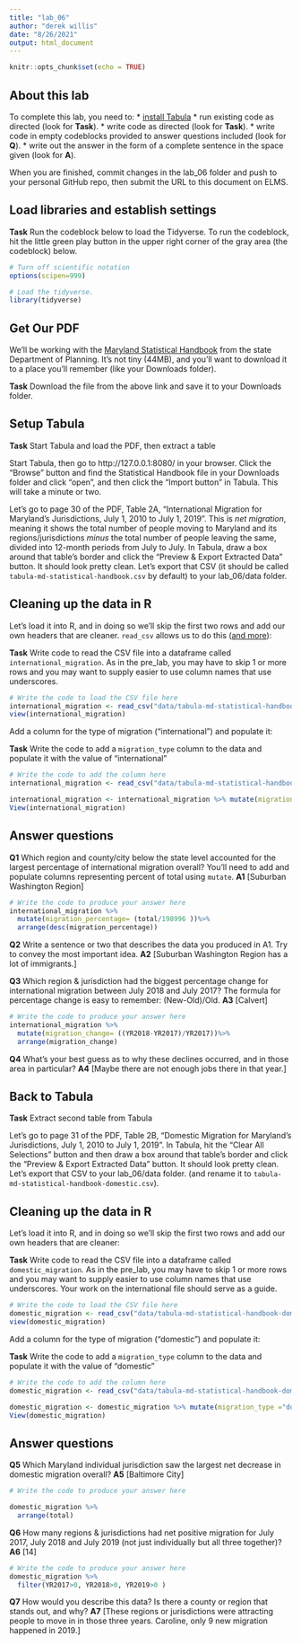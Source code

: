 ```yaml
---
title: "lab_06"
author: "derek willis"
date: "8/26/2021"
output: html_document
---
```


```r
knitr::opts_chunk$set(echo = TRUE)
```

## About this lab

To complete this lab, you need to:
* [install Tabula](https://tabula.technology/)
* run existing code as directed (look for **Task**).
* write code as directed (look for **Task**).
* write code in empty codeblocks provided to answer questions included (look for **Q**).
* write out the answer in the form of a complete sentence in the space given (look for **A**).

When you are finished, commit changes in the lab_06 folder and push to your personal GitHub repo, then submit the URL to this document on ELMS.

## Load libraries and establish settings

**Task** Run the codeblock below to load the Tidyverse. To run the codeblock, hit the little green play button in the upper right corner of the gray area (the codeblock) below.

```r
# Turn off scientific notation
options(scipen=999)

# Load the tidyverse.
library(tidyverse)
```

## Get Our PDF

We'll be working with the [Maryland Statistical Handbook](https://planning.maryland.gov/MSDC/Documents/md-statistical-handbook.pdf) from the state Department of Planning. It's not tiny (44MB), and you'll want to download it to a place you'll remember (like your Downloads folder).

**Task** Download the file from the above link and save it to your Downloads folder.

## Setup Tabula

**Task** Start Tabula and load the PDF, then extract a table

Start Tabula, then go to http://127.0.0.1:8080/ in your browser. Click the "Browse" button and find the Statistical Handbook file in your Downloads folder and click "open", and then click the "Import button" in Tabula. This will take a minute or two.

Let's go to page 30 of the PDF, Table 2A, "International Migration for Maryland's Jurisdictions, July 1, 2010 to July 1, 2019". This is _net migration_, meaning it shows the total number of people moving to Maryland and its regions/jurisdictions _minus_ the total number of people leaving the same, divided into 12-month periods from July to July. In Tabula, draw a box around that table's border and click the "Preview & Export Extracted Data" button. It should look pretty clean. Let's export that CSV (it should be called `tabula-md-statistical-handbook.csv` by default) to your lab_06/data folder.

## Cleaning up the data in R

Let's load it into R, and in doing so we'll skip the first two rows and add our own headers that are cleaner. `read_csv` allows us to do this ([and more](https://readr.tidyverse.org/reference/read_delim.html)):

**Task** Write code to read the CSV file into a dataframe called `international_migration`. As in the pre_lab, you may have to skip 1 or more rows and you may want to supply easier to use column names that use underscores.

```r
# Write the code to load the CSV file here
international_migration <- read_csv("data/tabula-md-statistical-handbook.csv")
view(international_migration)
```

Add a column for the type of migration ("international") and populate it:

**Task** Write the code to add a `migration_type` column to the data and populate it with the value of "international"

```r
# Write the code to add the column here
international_migration <- read_csv("data/tabula-md-statistical-handbook.csv", skip=2, col_names=c("State/Jurisdiction", "YR2011", "YR2012", "YR2013", "YR2014", "YR2015", "YR2016", "YR2017", "YR2018", "YR2019", "total" ))

international_migration <- international_migration %>% mutate(migration_type ="international")
View(international_migration)
```

## Answer questions

**Q1** Which region and county/city below the state level accounted for the largest percentage of international migration overall?  You'll need to add and populate columns representing percent of total using `mutate`.
**A1** [Suburban Washington Region]

```r
# Write the code to produce your answer here
international_migration %>%
  mutate(migration_percentage= (total/198996 ))%>%
  arrange(desc(migration_percentage))
```

**Q2** Write a sentence or two that describes the data you produced in A1. Try to convey the most important idea.
**A2** [Suburban Washington Region has a lot of immigrants.]

**Q3** Which region & jurisdiction had the biggest percentage change for international migration between July 2018 and July 2017? The formula for percentage change is easy to remember: (New-Old)/Old.
**A3** [Calvert]

```r
# Write the code to produce your answer here
international_migration %>%
  mutate(migration_change= ((YR2018-YR2017)/YR2017))%>%
  arrange(migration_change)

```

**Q4** What's your best guess as to why these declines occurred, and in those area in particular?
**A4** [Maybe there are not enough jobs there in that year.]


## Back to Tabula

**Task** Extract second table from Tabula

Let's go to page 31 of the PDF, Table 2B, "Domestic Migration for Maryland's Jurisdictions, July 1, 2010 to July 1, 2019". In Tabula, hit the "Clear All Selections" button and then draw a box around that table's border and click the "Preview & Export Extracted Data" button. It should look pretty clean. Let's export that CSV to your lab_06/data folder. (and rename it to `tabula-md-statistical-handbook-domestic.csv`).

## Cleaning up the data in R

Let's load it into R, and in doing so we'll skip the first two rows and add our own headers that are cleaner:

**Task** Write code to read the CSV file into a dataframe called `domestic_migration`. As in the pre_lab, you may have to skip 1 or more rows and you may want to supply easier to use column names that use underscores. Your work on the international file should serve as a guide.

```r
# Write the code to load the CSV file here
domestic_migration <- read_csv("data/tabula-md-statistical-handbook-domestic.csv")
view(domestic_migration)
```


Add a column for the type of migration ("domestic") and populate it:

**Task** Write the code to add a `migration_type` column to the data and populate it with the value of "domestic"

```r
# Write the code to add the column here
domestic_migration <- read_csv("data/tabula-md-statistical-handbook-domestic.csv", skip=2, col_names=c("State/Jurisdiction", "YR2011", "YR2012", "YR2013", "YR2014", "YR2015", "YR2016", "YR2017", "YR2018", "YR2019", "total" ))

domestic_migration <- domestic_migration %>% mutate(migration_type ="domestic")
View(domestic_migration)

```

## Answer questions
**Q5** Which Maryland individual jurisdiction saw the largest net decrease in domestic migration overall?
**A5** [Baltimore City]

```r
# Write the code to produce your answer here

domestic_migration %>%
  arrange(total)

```

**Q6** How many regions & jurisdictions had net positive migration for July 2017, July 2018 and July 2019 (not just individually but all three together)?
**A6** [14]

```r
# Write the code to produce your answer here
domestic_migration %>%
  filter(YR2017>0, YR2018>0, YR2019>0 )

```

**Q7** How would you describe this data? Is there a county or region that stands out, and why?
**A7** [These regions or jurisdictions were attracting people to move in in those three years. Caroline, only 9 new migration happened in 2019.]
